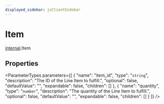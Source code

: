 ```yaml
---
displayed_sidebar: jsClientSidebar
---
```



# Item

[internal](../../modules/internal.mdx).Item

## Properties

<ParameterTypes parameters={[
  {
    "name": "item_id",
    "type": "`string`",
    "description": "The ID of the Line Item to fulfill.",
    "optional": false,
    "defaultValue": "",
    "expandable": false,
    "children": []
  },
  {
    "name": "quantity",
    "type": "`number`",
    "description": "The quantity of the Line Item to fulfill.",
    "optional": false,
    "defaultValue": "",
    "expandable": false,
    "children": []
  }
]} />
